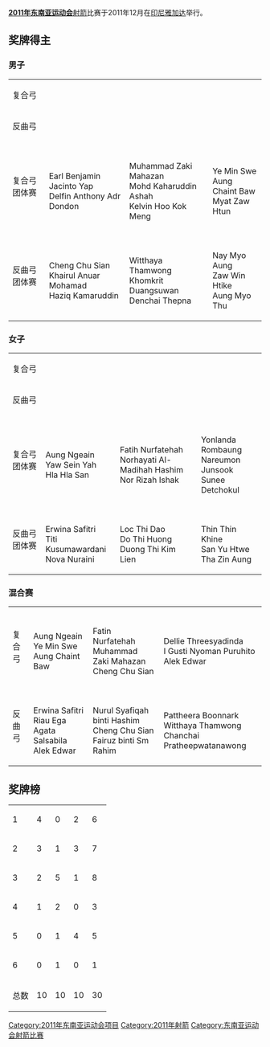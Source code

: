 {{unreferenced|time=2015-01-14T05:32:22+00:00}}
'''[[2011年东南亚运动会|2011年东南亚运动会]]'''[[射箭|射箭]]比赛于2011年12月在[[印尼|印尼]][[雅加达|雅加达]]举行。

==奖牌得主==
===男子===
{| {{MedalistTable|type=项目}}
|-
|复合弓
|{{flagIOC2medalist|I Gusti Nyoman Puruhito|INA|2011年东南亚运动会}}
|{{flagIOC2medalist|Earl Benjamin Jacinto Yap|PHI|2011年东南亚运动会}}
|{{flagIOC2medalist|Muhammad Zaki Mahazan|MAS|2011年东南亚运动会}}
|-
|反曲弓
|{{flagIOC2medalist|Cheng Chu Sian|MAS|2011年东南亚运动会}}
|{{flagIOC2medalist|Khairul Anuar Mohamad|MAS|2011年东南亚运动会}}
|{{flagIOC2medalist|Witthaya Thamwong|THA|2011年东南亚运动会}}
|-
|复合弓团体赛
|{{flagIOC2team|PHI|2011年东南亚运动会}}<br>Earl Benjamin Jacinto Yap<br>Delfin Anthony Adr<br>Dondon
|{{flagIOC2team|MAS|2011年东南亚运动会}}<br>Muhammad Zaki Mahazan<br>Mohd Kaharuddin Ashah<br>Kelvin Hoo Kok Meng
|{{flagIOC2team|MYA|2011年东南亚运动会}}<br>Ye Min Swe<br>Aung Chaint Baw<br>Myat Zaw Htun
|-
|反曲弓团体赛
|{{flagIOC2team|MAS|2011年东南亚运动会}}<br>Cheng Chu Sian<br>Khairul Anuar Mohamad<br>Haziq Kamaruddin
|{{flagIOC2team|THA|2011年东南亚运动会}}<br>Witthaya Thamwong<br>Khomkrit Duangsuwan<br>Denchai Thepna
|{{flagIOC2team|MYA|2011年东南亚运动会}}<br>Nay Myo Aung<br>Zaw Win Htike<br>Aung Myo Thu
|}
===女子===
{| {{MedalistTable|type=项目}}
|-
|复合弓
|{{flagIOC2medalist|Aung Ngeain|MYA|2011年东南亚运动会}}
|{{flagIOC2medalist|Jennifer Dy Chan|PHI|2011年东南亚运动会}}
|{{flagIOC2medalist|Lilies Heliarti|INA|2011年东南亚运动会}}
|-
|反曲弓
|{{flagIOC2medalist|Erwina Safitri|INA|2011年东南亚运动会}}
|{{flagIOC2medalist|Thin Thin Khine|MYA|2011年东南亚运动会}}
|{{flagIOC2medalist|Pattheera Boonnark|THA|2011年东南亚运动会}}
|-
|复合弓团体赛
|{{flagIOC2team|MYA|2011年东南亚运动会}}<br>Aung Ngeain<br>Yaw Sein Yah<br>Hla Hla San
|{{flagIOC2team|MAS|2011年东南亚运动会}}<br>Fatih Nurfatehah<br>Norhayati Al-Madihah Hashim<br>Nor Rizah Ishak
|{{flagIOC2team|THA|2011年东南亚运动会}}<br>Yonlanda Rombaung<br>Nareumon Junsook<br>Sunee Detchokul
|-
|反曲弓团体赛
|{{flagIOC2team|INA|2011年东南亚运动会}}<br>Erwina Safitri<br>Titi Kusumawardani<br>Nova Nuraini
|{{flagIOC2team|VIE|2011年东南亚运动会}}<br>Loc Thi Dao<br>Do Thi Huong<br>Duong Thi Kim Lien
|{{flagIOC2team|MYA|2011年东南亚运动会}}<br>Thin Thin Khine<br>San Yu Htwe<br>Tha Zin Aung
|}
===混合赛===
{| {{MedalistTable|type=项目}}
|-
|复合弓
|{{flagIOC2team|MYA|2011年东南亚运动会}}<br>Aung Ngeain<br>Ye Min Swe<br>Aung Chaint Baw
|{{flagIOC2team|MAS|2011年东南亚运动会}}<br>Fatin Nurfatehah<br>Muhammad Zaki Mahazan<br>Cheng Chu Sian
|{{flagIOC2team|INA|2011年东南亚运动会}}<br>Dellie Threesyadinda<br>I Gusti Nyoman Puruhito<br>Alek Edwar
|-
|反曲弓
|{{flagIOC2team|INA|2011年东南亚运动会}}<br>Erwina Safitri<br>Riau Ega Agata Salsabila<br>Alek Edwar
|{{flagIOC2team|MAS|2011年东南亚运动会}}<br>Nurul Syafiqah binti Hashim<br>Cheng Chu Sian<br>Fairuz binti Sm Rahim
|{{flagIOC2team|THA|2011年东南亚运动会}}<br>Pattheera Boonnark<br>Witthaya Thamwong<br>Chanchai Pratheepwatanawong
|}

==奖牌榜==
{| {{RankedMedalTable|class=wikitable sortable|nation-width=200px}}
|-bgcolor=ccccff
|1||align=left|{{flagIOC2team|INA|2011年东南亚运动会}}||4||0||2||6
|-
|2||align=left|{{flagIOC2team|MYA|2011年东南亚运动会}}||3||1||3||7
|-
|3||align=left|{{flagIOC2team|MAS|2011年东南亚运动会}}||2||5||1||8
|-
|4||align=left|{{flagIOC2team|PHI|2011年东南亚运动会}}||1||2||0||3
|- 
|5||align=left|{{flagIOC2team|THA|2011年东南亚运动会}}||0||1||4||5
|-
|6||align=left|{{flagIOC2team|VIE|2011年东南亚运动会}}||0||1||0||1
|-
!colspan=2| 总数 || 10 || 10 || 10 || 30
|}

{{s-start}}
{{succession box
| before = [[2009年东南亚运动会射箭比赛|2009年]]
| after  = [[2013年东南亚运动会射箭比赛|2013年]]
| title  = [[东南亚运动会射箭比赛|东南亚运动会射箭比赛]]
| years  = [[2011年东南亚运动会|2011年东南亚运动会]]
}}
{{s-end}}

{{2011年东南亚运动会项目}}
{{東南亞運動會射箭比賽}}
[[Category:2011年东南亚运动会项目|Category:2011年东南亚运动会项目]]
[[Category:2011年射箭|Category:2011年射箭]]
[[Category:东南亚运动会射箭比赛|Category:东南亚运动会射箭比赛]]